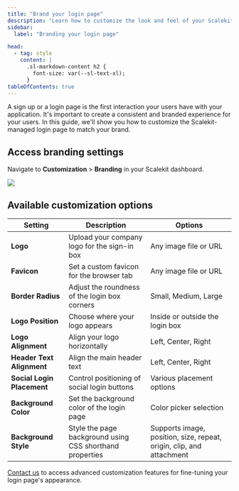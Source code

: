```yaml
---
title: "Brand your login page"
description: "Learn how to customize the look and feel of your Scalekit-managed login page to match your brand."
sidebar:
  label: "Branding your login page"

head:
  - tag: style
    content: |
      .sl-markdown-content h2 {
        font-size: var(--sl-text-xl);
      }
tableOfContents: true
---
```


A sign up or a login page is the first interaction your users have with your application. It's important to create a consistent and branded experience for your users. In this guide, we'll show you how to customize the Scalekit-managed login page to match your brand.

## Access branding settings

Navigate to **Customization** > **Branding** in your Scalekit dashboard.

![](@/assets/docs/login-page-branding/login.png)

## Available customization options

| Setting | Description | Options |
|---------|-------------|---------|
| **Logo** | Upload your company logo for the sign-in box | Any image file or URL |
| **Favicon** | Set a custom favicon for the browser tab | Any image file or URL |
| **Border Radius** | Adjust the roundness of the login box corners | Small, Medium, Large |
| **Logo Position** | Choose where your logo appears | Inside or outside the login box |
| **Logo Alignment** | Align your logo horizontally | Left, Center, Right |
| **Header Text Alignment** | Align the main header text | Left, Center, Right |
| **Social Login Placement** | Control positioning of social login buttons | Various placement options |
| **Background Color** | Set the background color of the login page | Color picker selection |
| **Background Style** | Style the page background using CSS shorthand properties | Supports image, position, size, repeat, origin, clip, and attachment |



<Aside title='Additional options' type='note'>

[Contact us](/support/contact-us/) to access advanced customization features for fine-tuning your login page's appearance.

</Aside>
